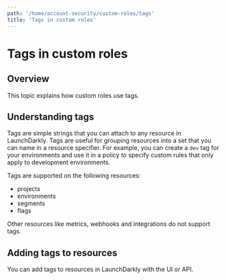 ```yaml
---
path: '/home/account-security/custom-roles/tags'
title: 'Tags in custom roles'
---
```


# Tags in custom roles

<Metadata timeToRead={props.timeToRead} lastModifiedDateFormatted={props.lastModifiedDateFormatted} />

## Overview

This topic explains how custom roles use tags.

## Understanding tags

Tags are simple strings that you can attach to any resource in LaunchDarkly. Tags are useful for grouping resources into a set that you can name in a resource specifier. For example, you can create a `dev` tag for your environments and use it in a policy to specify custom rules that only apply to development environments.

Tags are supported on the following resources:

- projects
- environments
- segments
- flags

Other resources like metrics, webhooks and integrations do not support tags.

## Adding tags to resources

You can add tags to resources in LaunchDarkly with the UI or API.
